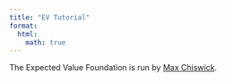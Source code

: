 ```yaml
---
title: "EV Tutorial"
format:
  html:
    math: true
---
```

The Expected Value Foundation is run by [Max Chiswick](https://maxchiswick.com).
